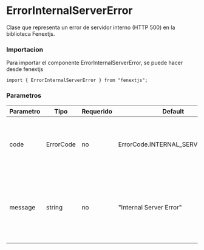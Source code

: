 # ErrorInternalServerError

Clase que representa un error de servidor interno (HTTP 500) en la biblioteca Fenextjs.

### Importacion

Para importar el componente ErrorInternalServerError, se puede hacer desde fenextjs

```tsx copy
import { ErrorInternalServerError } from "fenextjs";
```

### Parametros

| Parametro | Tipo | Requerido | Default | Descripcion |
| --------- | ---- | --------- | ------- | ----------- |
| code | ErrorCode | no | ErrorCode.INTERNAL_SERVER_ERROR | Código de error específico que indica un error interno del servidor. |
| message | string | no | "Internal Server Error" | Mensaje de error que describe la naturaleza del error cuando ocurre un fallo interno del servidor. |
